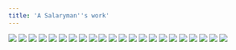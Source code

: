 ```yaml
---
title: 'A Salaryman''s work'
---
```


![](/images/violence-salaryman-teppei/part-4/t74.jpg)
![](/images/violence-salaryman-teppei/part-4/t75.jpg)
![](/images/violence-salaryman-teppei/part-4/t76.jpg)
![](/images/violence-salaryman-teppei/part-4/t77.jpg)
![](/images/violence-salaryman-teppei/part-4/t78.jpg)
![](/images/violence-salaryman-teppei/part-4/t79.jpg)
![](/images/violence-salaryman-teppei/part-4/t80.jpg)
![](/images/violence-salaryman-teppei/part-4/t81.jpg)
![](/images/violence-salaryman-teppei/part-4/t82.jpg)
![](/images/violence-salaryman-teppei/part-4/t83.jpg)
![](/images/violence-salaryman-teppei/part-4/t84.jpg)
![](/images/violence-salaryman-teppei/part-4/t85.jpg)
![](/images/violence-salaryman-teppei/part-4/t86.jpg)
![](/images/violence-salaryman-teppei/part-4/t87.jpg)
![](/images/violence-salaryman-teppei/part-4/t88.jpg)
![](/images/violence-salaryman-teppei/part-4/t89.jpg)
![](/images/violence-salaryman-teppei/part-4/t90.jpg)
![](/images/violence-salaryman-teppei/part-4/t91.jpg)
![](/images/violence-salaryman-teppei/part-4/t92.jpg)
![](/images/violence-salaryman-teppei/part-4/t93.jpg)
![](/images/violence-salaryman-teppei/part-4/t94.jpg)
![](/images/violence-salaryman-teppei/part-4/t95.jpg)
